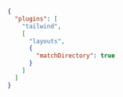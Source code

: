 ```json
{
  "plugins": [
    "tailwind",
    [
      "layouts",
      {
        "matchDirectory": true
      }
    ]
  ]
}
```
